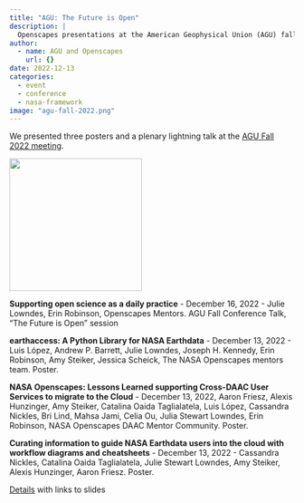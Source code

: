 ```yaml
---
title: "AGU: The Future is Open"
description: |
  Openscapes presentations at the American Geophysical Union (AGU) fall 2022 conference
author:
  - name: AGU and Openscapes
    url: {}
date: 2022-12-13
categories: 
  - event 
  - conference
  - nasa-framework
image: "agu-fall-2022.png"
---
```


We presented three posters and a plenary lightning talk at the [AGU Fall 2022 meeting](https://www.agu.org/Fall-Meeting).

![](agu-fall-2022.png){fig-alt="AGU Fall 2022 meeting logo white text on blue background says \"AGU Fall Meeting. Science Leads the Future. Chicago, Il & online everywhere\"" fig-align="center" width="234"}

**Supporting open science as a daily practice** - December 16, 2022 - Julie Lowndes, Erin Robinson, Openscapes Mentors. AGU Fall Conference Talk, "The Future is Open" session

**earthaccess: A Python Library for NASA Earthdata** - December 13, 2022 - Luis López, Andrew P. Barrett, Julie Lowndes, Joseph H. Kennedy, Erin Robinson, Amy Steiker, Jessica Scheick, The NASA Openscapes mentors team. Poster.

**NASA Openscapes: Lessons Learned supporting Cross-DAAC User Services to migrate to the Cloud** - December 13, 2022, Aaron Friesz, Alexis Hunzinger, Amy Steiker, Catalina Oaida Taglialatela, Luis López, Cassandra Nickles, Bri Lind, Mahsa Jami, Celia Ou, Julia Stewart Lowndes, Erin Robinson, NASA Openscapes DAAC Mentor Community. Poster.

**Curating information to guide NASA Earthdata users into the cloud with workflow diagrams and cheatsheets** - December 13, 2022 - Cassandra Nickles, Catalina Oaida Taglialatela, Julie Stewart Lowndes, Amy Steiker, Alexis Hunzinger, Aaron Friesz. Poster.

[Details](https://nasa-openscapes.github.io/about.html#slides) with links to slides
